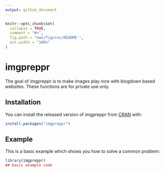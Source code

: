 ```yaml
---
output: github_document
---
```


<!-- README.md is generated from README.Rmd. Please edit that file -->

```r
knitr::opts_chunk$set(
  collapse = TRUE,
  comment = "#>",
  fig.path = "man/figures/README-",
  out.width = "100%"
)
```

# imgpreppr

<!-- badges: start -->
<!-- badges: end -->

The goal of imgpreppr is to make images play nice with blogdown based websites. These functions are for private use only.

## Installation

You can install the released version of imgpreppr from [CRAN](https://CRAN.R-project.org) with:

``` r
install.packages("imgpreppr")
```

## Example

This is a basic example which shows you how to solve a common problem:

```r
library(imgpreppr)
## basic example code
```


